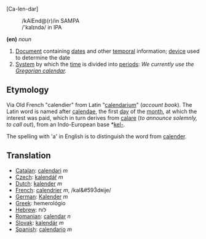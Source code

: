 [Ca-len-dar]
:/kAlEnd@(r)/in SAMPA
:/'kal&#618;nd&#601;/ in IPA

'''(en)''' ''noun''

# [[Document]] containing [[date]]s and other [[temporal]] information; [[device]] used to determine the date
# [[System]] by which the [[time]] is divided into [[period]]s: ''We currently use the [[Gregorian calendar]].''
==Etymology==

Via Old French "calendier" from Latin "[[calendarium]]" (''account book''). The Latin word is named after [[calendae]], the first [[day]] of the [[month]], at which the interest was paid, which in turn derives from [[calare]] (''to announce solemnly, to call out''), from an Indo-European base *[[kel-]].

The spelling with 'a' in English is to distinguish the word from [[calender]].

==Translation==
*[[Catalan]]: [[calendari]] ''m''
*[[Czech]]: [[kalendář]] ''m''
*[[Dutch]]: [[kalender]] ''m''
*[[French]]: [[calendrier]] ''m'', /kal&#593&#771;d&#640;ije/
*[[German]]: [[Kalender]] ''m''
*[[Greek]]: hemerol&oacute;gio
*[[Hebrew]]: לוח
*[[Romanian]]: [[calendar]] ''n''
*[[Slovak]]: [[kalendár]] ''m''
*[[Spanish]]: [[calendario]] ''m''
